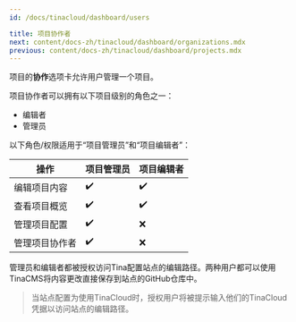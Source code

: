 ```yaml
---
id: /docs/tinacloud/dashboard/users

title: 项目协作者
next: content/docs-zh/tinacloud/dashboard/organizations.mdx
previous: content/docs-zh/tinacloud/dashboard/projects.mdx
---
```


项目的**协作**选项卡允许用户管理一个项目。

项目协作者可以拥有以下项目级别的角色之一：

- 编辑者
- 管理员

以下角色/权限适用于“项目管理员”和“项目编辑者”：

| 操作                        | 项目管理员 | 项目编辑者 |
| --------------------------- | ---------- | ---------- |
| 编辑项目内容                | ✔️         | ✔️         |
| 查看项目概览                | ✔️         | ✔️         |
| 管理项目配置                | ✔️         | ❌         |
| 管理项目协作者              | ✔️         | ❌         |

管理员和编辑者都被授权访问Tina配置站点的编辑路径。两种用户都可以使用TinaCMS将内容更改直接保存到站点的GitHub仓库中。

> 当站点配置为使用TinaCloud时，授权用户将被提示输入他们的TinaCloud凭据以访问站点的编辑路径。